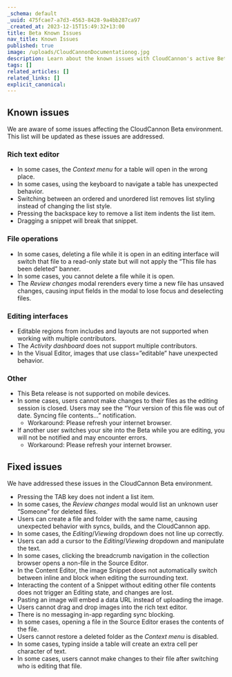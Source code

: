 ```yaml
---
_schema: default
_uuid: 475fcae7-a7d3-4563-8428-9a4bb287ca97
_created_at: 2023-12-15T15:49:32+13:00
title: Beta Known Issues
nav_title: Known Issues
published: true
image: /uploads/CloudCannonDocumentationog.jpg
description: Learn about the known issues with CloudCannon's active Beta releases.
tags: []
related_articles: []
related_links: []
explicit_canonical:
---
```

## Known issues

We are aware of some issues affecting the CloudCannon Beta environment. This list will be updated as these issues are addressed.

### Rich text editor

* In some cases, the *Context menu* for a table will open in the wrong place.
* In some cases, using the keyboard to navigate a table has unexpected behavior.
* Switching between an ordered and unordered list removes list styling instead of changing the list style.
* Pressing the backspace key to remove a list item indents the list item.
* Dragging a snippet will break that snippet.

### File operations

* In some cases, deleting a file while it is open in an editing interface will switch that file to a read-only state but will not apply the “This file has been deleted” banner.
* In some cases, you cannot delete a file while it is open.
* The *Review changes* modal rerenders every time a new file has unsaved changes, causing input fields in the modal to lose focus and deselecting files.

### Editing interfaces

* Editable regions from includes and layouts are not supported when working with multiple contributors.
* The *Activity dashboard* does not support multiple contributors.
* In the Visual Editor, images that use class=”editable” have unexpected behavior.

### Other

* This Beta release is not supported on mobile devices.
* In some cases, users cannot make changes to their files as the editing session is closed. Users may see the “Your version of this file was out of date. Syncing file contents...” notification.
  * Workaround: Please refresh your internet browser.
* If another user switches your site into the Beta while you are editing, you will not be notified and may encounter errors.
  * Workaround: Please refresh your internet browser.

## Fixed issues

We have addressed these issues in the CloudCannon Beta environment.

* Pressing the TAB key does not indent a list item.
* In some cases, the *Review changes* modal would list an unknown user “Someone” for deleted files.
* Users can create a file and folder with the same name, causing unexpected behavior with syncs, builds, and the CloudCannon app.
* In some cases, the *Editing*/*Viewing* dropdown does not line up correctly.
* Users can add a cursor to the *Editing*/*Viewing* dropdown and manipulate the text.
* In some cases, clicking the breadcrumb navigation in the collection browser opens a non-file in the Source Editor.
* In the Content Editor, the image Snippet does not automatically switch between inline and block when editing the surrounding text.
* Interacting the content of a Snippet without editing other file contents does not trigger an Editing state, and changes are lost.
* Pasting an image will embed a data URL instead of uploading the image.
* Users cannot drag and drop images into the rich text editor.
* There is no messaging in-app regarding sync blocking.
* In some cases, opening a file in the Source Editor erases the contents of the file.
* Users cannot restore a deleted folder as the *Context menu* is disabled.
* In some cases, typing inside a table will create an extra cell per character of text.
* In some cases, users cannot make changes to their file after switching who is editing that file.